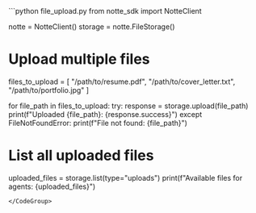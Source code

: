 <CodeGroup>
```python file_upload.py
from notte_sdk import NotteClient

notte = NotteClient()
storage = notte.FileStorage()

# Upload multiple files
files_to_upload = [
    "/path/to/resume.pdf",
    "/path/to/cover_letter.txt",
    "/path/to/portfolio.jpg"
]

for file_path in files_to_upload:
    try:
        response = storage.upload(file_path)
        print(f"Uploaded {file_path}: {response.success}")
    except FileNotFoundError:
        print(f"File not found: {file_path}")

# List all uploaded files
uploaded_files = storage.list(type="uploads")
print(f"Available files for agents: {uploaded_files}")
```
</CodeGroup>
